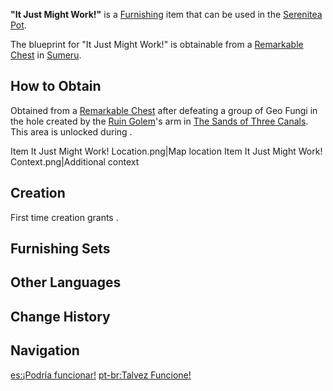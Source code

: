 {{Furnishing Infobox
|id             = 373155
|image          = Item It Just Might Work!.png
|category       = Landscape
|subcategory    = Item
|quality        = 2
|adeptal_energy = 30
|load           = 35
|reduced_load   = 24
|description    = An ordinary-looking sample holder that's one of the instruments used by [[Forest Rangers]] to measure and improve the forest's soil composition. It also serves as a culture dish for investigating the effectiveness of certain plants in improving the fecundity of the rainforest. The Forest Rangers would plant seeds that are difficult to germinate and wait in anticipation for their desired outcome. "It just might work this time," they would quip as they began the long observation process. Most of the time, all they got in return was a large batch of ordinary mushrooms. However, the persistent Forest Rangers have not given up, and are still going through an endless cycle of trial and error.
|mention        = 
|blueprint      = Remarkable Chest
|source1        = 
}}
'''&#34;It Just Might Work!&#34;''' is a [[Furnishing]] item that can be used in the [[Serenitea Pot]].

The blueprint for &#34;It Just Might Work!&#34; is obtainable from a [[Remarkable Chest]] in [[Sumeru]].

==How to Obtain==
Obtained from a [[Remarkable Chest]] after defeating a group of Geo Fungi in the hole created by the [[Ruin Golem (Desert of Hadramaveth)|Ruin Golem]]'s arm in [[The Sands of Three Canals]]. This area is unlocked during {{Quest|Dune-Entombed Fecundity: Part II}}.
<gallery>
Item It Just Might Work! Location.png|Map location
Item It Just Might Work! Context.png|Additional context
</gallery>

==Creation==
First time creation grants {{Item|Trust|24|x=30}}.
{{Recipe
|type = Creation
|time = 12h
|Adhigama Wood = 8
|sort = Adhigama Wood
}}

==Furnishing Sets==
{{Craft Usage}}

==Other Languages==
{{Other Languages
|en      = "It Just Might Work!"
|zhs     = 「说不定就成功了！」
|zhs_rm  = "Shuōbùdìng Jiù Chénggōngle!"
|zht     = 「說不定就成功了！」
|zht_rm  = "Shuōbùdìng Jiù Chénggōngle!"
|zh_tl   = 
|ja      = 「うまくいくかもしれない！」
|ja_rm   = "Umaku Iku ka mo Shirenai!"
|ja_tl   = "It Might Go Well!"
|ko      = 「성공할 수도!」
|ko_tl   = "It Could Succeed!"
|es      = ¡Podría funcionar!
|es_tl   = It Could Work!
|fr      = «&nbsp;Ça pourrait marcher !&nbsp;»
|fr_tl   = "It Could Work!"
|ru      = «Может, получится...»
|ru_tl   = "Maybe It Will Work..."
|th      = "อาจจะสำเร็จก็ได้!"
|th_rm   = "At-cha Samret Ko-dai!"
|th_tl   = "It Just Might Work!"
|vi      = Không Chừng Thành Công Thì Sao!
|vi_tl   = 
|de      = „Es könnte klappen!“
|de_tl   = 
|id      = Berhasil Nih Tampaknya!
|id_tl   = It Seems To Be Working!
|pt      = Talvez Funcione!
|pt_tl   = 
|tr      = "İşe Yarayabilir!"
|tr_tl   = "Can be Useful!"
|it      = Potrebbe funzionare!
|it_tl   = It Might Work!
}}

==Change History==
{{Change History|3.4}}

==Navigation==
{{Furnishing Navbox|exterior}}

[[es:¡Podría funcionar!]]
[[pt-br:Talvez Funcione!]]